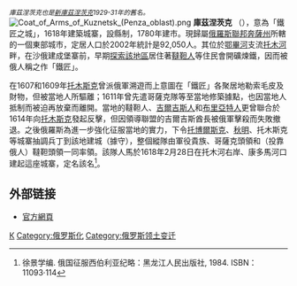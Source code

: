 {{coord|53|07|N|46|36|E|display=title}}
''<span style="font-size:smaller;">庫茲涅茨克也是[[新庫茲涅茨克|新庫茲涅茨克]]1929-31年的舊名。</span>''
[[File:Coat_of_Arms_of_Kuznetsk_(Penza_oblast).png|right]]
'''庫茲涅茨克''' （{{lang-ru|Кузне́цк}}），意為「鐵匠之城」，1618年建築城寨，設縣制，1780年建市。現歸屬[[俄羅斯聯邦|俄羅斯聯邦]][[奔薩州|奔薩州]]所轄的一個東部城市，定居人口於2002年統計是92,050人。其位於[[鄂畢河|鄂畢河]]支流[[托木河|托木河]]畔，在沙俄建成堡寨前，早期[[俄羅斯征服西伯利亞|探索該地區]]居住著[[韃靼人|韃靼人]]等住民會開礦煉鐵，因而被俄人稱之作「鐵匠」。

在1607和1609年[[托木斯克|托木斯克]]曾派俄軍溯遊而上意圖在「鐵匠」各聚居地勒索毛皮及財物，但被當地人所驅離；1611年曾先遣哥薩克隊等至當地修築據點，也因當地人抵制而被迫再放棄而離開。當地的韃靼人、[[吉爾吉斯人|吉爾吉斯人]]和[[布里亞特人|布里亞特人]]更曾聯合於1614年向[[托木斯克|托木斯克]]發起反擊，但因領導聯盟的吉爾吉斯酋長被俄軍擊殺而失敗撤退。之後俄羅斯為進一步強化征服當地的實力，下令[[托博爾斯克|托博爾斯克]]、[[秋明|秋明]]、托木斯克等城寨抽調兵丁到該地建城（據守），整個縱隊由軍役貴族、哥薩克頭領和（投靠俄人）韃靼頭領一同率領。該隊人馬於1618年2月28日在托木河右岸、康多馬河口建起這座城寨，定名該名<ref name="纪略">徐景学编. 俄国征服西伯利亚纪略：黑龙江人民出版社, 1984. ISBN：11093·114</ref>。

==外部链接==
*[http://www.kuznetsk-city.ru 官方網頁] {{Wayback|url=http://www.kuznetsk-city.ru/ |date=20220126023727 }} {{ru icon}}

{{Authority control}}
[[Category:奔薩州城市|К]]
[[Category:俄罗斯化|Category:俄罗斯化]]
[[Category:俄罗斯领土变迁|Category:俄罗斯领土变迁]]